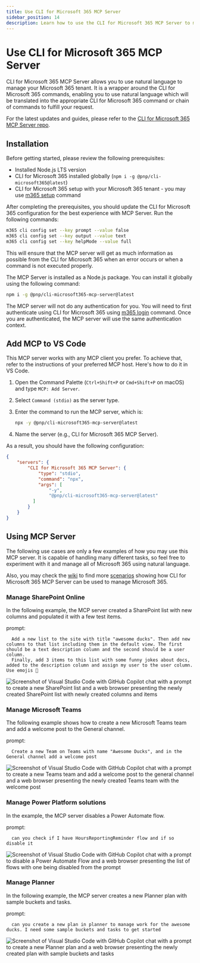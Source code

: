```yaml
---
title: Use CLI for Microsoft 365 MCP Server
sidebar_position: 14
description: Learn how to use the CLI for Microsoft 365 MCP Server to manage your Microsoft 365 tenant using natural language.
---
```


# Use CLI for Microsoft 365 MCP Server

CLI for Microsoft 365 MCP Server allows you to use natural language to manage your Microsoft 365 tenant. It is a wrapper around the CLI for Microsoft 365 commands, enabling you to use natural language which will be translated into the appropriate CLI for Microsoft 365 command or chain of commands to fulfill your request.

For the latest updates and guides, please refer to the [CLI for Microsoft 365 MCP Server repo](https://github.com/pnp/cli-microsoft365-mcp-server).

## Installation

Before getting started, please review the following prerequisites:

- Installed Node.js LTS version
- CLI for Microsoft 365 installed globally (`npm i -g @pnp/cli-microsoft365@latest`)
- CLI for Microsoft 365 setup with your Microsoft 365 tenant - you may use [m365 setup](../cmd/setup) command

After completing the prerequisites, you should update the CLI for Microsoft 365 configuration for the best experience with MCP Server. Run the following commands:

```sh
m365 cli config set --key prompt --value false
m365 cli config set --key output --value text
m365 cli config set --key helpMode --value full
```

This will ensure that the MCP server will get as much information as possible from the CLI for Microsoft 365 when an error occurs or when a command is not executed properly.

The MCP Server is installed as a Node.js package. You can install it globally using the following command:

```sh
npm i -g @pnp/cli-microsoft365-mcp-server@latest
```

The MCP server will not do any authentication for you. You will need to first authenticate using CLI for Microsoft 365 using [m365 login](../cmd/login) command. Once you are authenticated, the MCP server will use the same authentication context.

## Add MCP to VS Code

This MCP server works with any MCP client you prefer. To achieve that, refer to the instructions of your preferred MCP host. Here's how to do it in VS Code.

1. Open the Command Palette (`Ctrl+Shift+P` or `Cmd+Shift+P` on macOS) and type `MCP: Add Server`.
2. Select `Command (stdio)` as the server type.
3. Enter the command to run the MCP server, which is:

    ```sh
    npx -y @pnp/cli-microsoft365-mcp-server@latest
    ```

4. Name the server (e.g., CLI for Microsoft 365 MCP Server).

As a result, you should have the following configuration:

```json title="/.vscode/mcp.json"
{
    "servers": {
        "CLI for Microsoft 365 MCP Server": {
            "type": "stdio",
            "command": "npx",
            "args": [
                "-y",
                "@pnp/cli-microsoft365-mcp-server@latest"
          ]
        }
    }
}
```

## Using MCP Server

The following use cases are only a few examples of how you may use this MCP server. It is capable of handling many different tasks, so feel free to experiment with it and manage all of Microsoft 365 using natural language.

Also, you may check the [wiki](https://github.com/pnp/cli-microsoft365-mcp-server/wiki) to find more [scenarios](https://github.com/pnp/cli-microsoft365-mcp-server/wiki/1.-Scenarios) showing how CLI for Microsoft 365 MCP Server can be used to manage Microsoft 365.

### Manage SharePoint Online

In the following example, the MCP server created a SharePoint list with new columns and populated it with a few test items.

prompt: 

```
  Add a new list to the site with title "awesome ducks". Then add new columns to that list including them in the default view. The first should be a text description column and the second should be a user column.
  Finally, add 3 items to this list with some funny jokes about docs, added to the description column and assign my user to the user column. Use emojis 🙂
```

![Screenshot of Visual Studio Code with GitHub Copilot chat with a prompt to create a new SharePoint list and a web browser presenting the newly created SharePoint list with newly created columns and items](../images/cli-mcp-server/mcp-example-1.png)

### Manage Microsoft Teams

The following example shows how to create a new Microsoft Teams team and add a welcome post to the General channel.

prompt:

```
  Create a new Team on Teams with name "Awesome Ducks", and in the General channel add a welcome post
```

![Screenshot of Visual Studio Code with GitHub Copilot chat with a prompt to create a new Teams team and add a welcome post to the general channel and a web browser presenting the newly created Teams team with the welcome post](../images/cli-mcp-server/mcp-example-2.png)

### Manage Power Platform solutions 

In the example, the MCP server disables a Power Automate flow.

prompt:

```
  can you check if I have HoursReportingReminder flow and if so disable it
```

![Screenshot of Visual Studio Code with GitHub Copilot chat with a prompt to disable a Power Automate Flow and a web browser presenting the list of flows with one being disabled from the prompt](../images/cli-mcp-server/mcp-example-3.png)

### Manage Planner

In the following example, the MCP server creates a new Planner plan with sample buckets and tasks.

prompt:

```
  can you create a new plan in planner to manage work for the awesome ducks. I need some sample buckets and tasks to get started
```

![Screenshot of Visual Studio Code with GitHub Copilot chat with a prompt to create a new Planner plan and a web browser presenting the newly created plan with sample buckets and tasks](../images/cli-mcp-server/mcp-example-4.png)
